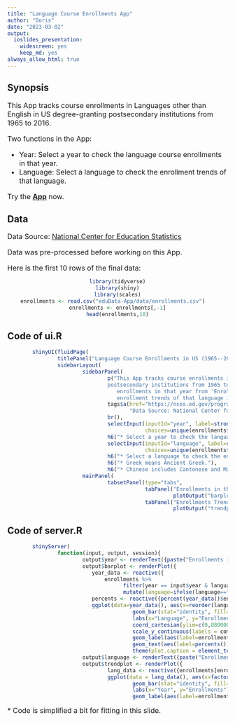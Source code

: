 ```yaml
---
title: "Language Course Enrollments App"
author: "Doris"
date: "2023-03-02"
output: 
  ioslides_presentation: 
    widescreen: yes
    keep_md: yes
always_allow_html: true
---
```


## Synopsis

<font size="3">This App tracks course enrollments in Languages other than English in US degree-granting postsecondary institutions from 1965 to 2016. 

Two functions in the App:

- Year: Select a year to check the language course enrollments in that year.
- Language: Select a language to check the enrollment trends of that language.

Try the **[App](https://pvxjz6-chen-doris.shinyapps.io/eduData-App/)** now.</font>

## Data

<font size="3">Data Source: [National Center for Education Statistics](https://nces.ed.gov/programs/digest/d19/tables/dt19_311.70.asp)  
  
Data was pre-processed before working on this App.   
  
Here is the first 10 rows of the final data:  </font>    
  
<center>
```r
library(tidyverse)
library(shiny)
library(scales)
enrollments <- read.csv("eduData-App/data/enrollments.csv")   
enrollments <- enrollments[,-1]
head(enrollments,10)
```
</center>

## Code of ui.R

```r
        shinyUI(fluidPage(
                titlePanel("Language Course Enrollments in US (1965--2016)"),
                sidebarLayout(
                        sidebarPanel(
                                p("This App tracks course enrollments in Languages other than English in US degree-granting 
                                postsecondary institutions from 1965 to 2016. You can select a year to check the language course 
                                   enrollments in that year from 'Enrollments in the Year' tab, or select a language to check the 
                                   enrollment trends of that language in 'Enrollments Trend' tab."),
                                tags$a(href="https://nces.ed.gov/programs/digest/d19/tables/dt19_311.70.asp", 
                                       "Data Source: National Center for Education Statistics", target="_blank"),
                                br(),
                                selectInput(inputId="year", label=strong("Year"),
                                            choices=unique(enrollments$year), selected="1965"),
                                h6("* Select a year to check the language courses enrollments in that year."), 
                                selectInput(inputId="language", label=strong("Language Course"), 
                                            choices=unique(enrollments$language), selected="Chinese"),
                                h6("* Select a language to check the enrollment trends of that language."),
                                h6("* Greek means Ancient Greek."),
                                h6("* Chinese includes Cantonese and Mandarin.")),
                        mainPanel(
                                tabsetPanel(type="tabs",
                                            tabPanel("Enrollments in the Year", br(), textOutput("year"),
                                                     plotOutput("barplot")),
                                            tabPanel("Enrollments Trend", br(), textOutput("language"), 
                                                     plotOutput("trendplot")))))))
```

## Code of server.R
```r
        shinyServer(
                function(input, output, session){
                        output$year <- renderText({paste("Enrollments in the year", input$year)})
                        output$barplot <- renderPlot({
                           year_data <- reactive({
                               enrollments %>% 
                                     filter(year == input$year & language != "All" & language != "Other languages") %>% 
                                     mutate(language=ifelse(language=="American Sign Language", "ASL", language)) })
                           percents <- reactive({percent(year_data()$enrollment/sum(year_data()$enrollment), accuracy=0.01)})
                           ggplot(data=year_data(), aes(x=reorder(language, -enrollment), y=enrollment))+
                                        geom_bar(stat="identity", fill="salmon", col="white")+
                                        labs(x="Language", y="Enrollments", caption="* ASL: American Sign Language")+
                                        coord_cartesian(ylim=c(0,880000))+
                                        scale_y_continuous(labels = comma)+
                                        geom_label(aes(label=enrollment), vjust=-0.3)+
                                        geom_text(aes(label=percents()), vjust=1.2, size=4, col="white")+
                                        theme(plot.caption = element_text(hjust = 0, size=12))})
                        output$language <- renderText({paste("Enrollments Trend of", input$language)})
                        output$trendplot <- renderPlot({
                                lang_data <- reactive({enrollments[enrollments$language == input$language,]})
                                ggplot(data = lang_data(), aes(x=factor(year), y=enrollment))+
                                        geom_bar(stat="identity", fill="lightgreen")+
                                        labs(x="Year", y="Enrollments")+
                                        geom_label(aes(label=enrollment), vjust=1.5)})})

```
<font size="3">* Code is simplified a bit for fitting in this slide.<font>
